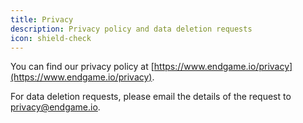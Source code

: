 ```yaml
---
title: Privacy
description: Privacy policy and data deletion requests
icon: shield-check
---
```


You can find our privacy policy at [https://www.endgame.io/privacy](https://www.endgame.io/privacy).

For data deletion requests, please email the details of the request to [privacy@endgame.io](mailto:privacy@endgame.io).
